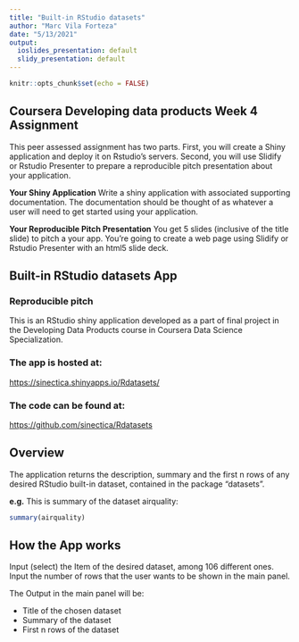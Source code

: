 ```yaml
---
title: "Built-in RStudio datasets"
author: "Marc Vila Forteza"
date: "5/13/2021"
output:
  ioslides_presentation: default
  slidy_presentation: default
---
```


```r
knitr::opts_chunk$set(echo = FALSE)
```

## Coursera Developing data products Week 4 Assignment

This peer assessed assignment has two parts. First, you will create a Shiny application and deploy it on Rstudio's servers. Second, you will use Slidify or Rstudio Presenter to prepare a reproducible pitch presentation about your application.

**Your Shiny Application**
Write a shiny application with associated supporting documentation. The documentation should be thought of as whatever a user will need to get started using your application.

**Your Reproducible Pitch Presentation**
You get 5 slides (inclusive of the title slide)  to pitch a your app. You're going to create a web page using Slidify or Rstudio Presenter with an html5 slide deck.

## Built-in RStudio datasets App

### **Reproducible pitch**

This is an RStudio shiny application developed as a part of final project in the Developing Data Products course in Coursera Data Science Specialization.

### **The app is hosted at:**

[https://sinectica.shinyapps.io/Rdatasets/](https://sinectica.shinyapps.io/Rdatasets/)

### **The code can be found at:**

[https://github.com/sinectica/Rdatasets](https://github.com/sinectica/Rdatasets)

## Overview

The application returns the description, summary and the first n rows of any desired RStudio  built-in dataset, contained in the package "datasets".

**e.g.** This is summary of the dataset airquality:

```r
summary(airquality)
```

## How the App works

Input (select) the Item of the desired dataset, among 106 different ones.
Input the number of rows that the user wants to be shown in the main panel.

The Output in the main panel will be:

- Title of the chosen dataset
- Summary of the dataset
- First n rows of the dataset




